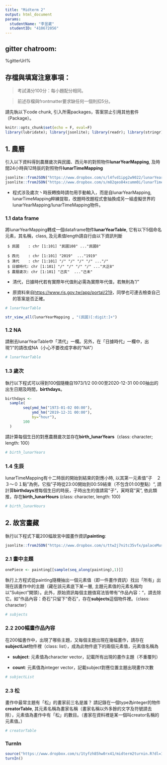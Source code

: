 ---
title: "Midterm 2"
output: html_document
params:
  studentName: "李昱葳"
  studentID: "410672056"
---

## gitter chatroom:

%gitterUrl%

## 存檔與填寫注意事項：

  
> 考試滿分100分：每小題配分相同。

> 前述存檔與frontmatter要求缺任何一個則扣5分。

請先執以下code chunk, 引入所需packages，答案禁止引用其他套件（Package）。
```{r setup, include=FALSE}
knitr::opts_chunk$set(echo = F, eval=F)
library(lubridate); library(jsonlite); library(readr); library(stringr); library(purrr)
```


## 1. 農曆

引入以下資料得到農曆歲次與民國、西元年的對照物件**lunarYearMapping**, 及時間24小時與12時辰的對照物件**lunarTimeMapping**

```{r data1}
jsonlite::fromJSON("https://www.dropbox.com/s/l4fvd1ipg2w9022/lunarYearMapping.json?dl=1") -> lunarYearMapping
jsonlite::fromJSON("https://www.dropbox.com/s/m82qeo84xcumm0i/lunarTimeMapping.json?dl=1") -> lunarTimeMapping
```

  * 程式涉及歲次丶時辰轉換時請勿用手動輸入，而是自lunarYearMapping, lunarTimeMapping粹練提取，改題時改題程式會抽換成另一組虛擬世界的lunarYearMapping/lunarTimeMapping物件。

### 1.1 data frame

將lunarYearMapping轉成一個dataframe物件**lunarYearTable**, 它有以下5個命名元素，其名稱，class, 及元素值length請自行由以下資訊判斷

```
 $ 民國    : chr [1:101] "民國108" ..."民國8"

 $ 西元    : chr [1:101] "2019"  ..."1919"
 $ 清代    : chr [1:101] "/" "/" "/" "/" ..."/"
 $ 日據時代: chr [1:101] "/" "/" "/" "/" ..."大正8"
 $ 農曆歲次: chr [1:101] "己亥"  ..."己未"
```

  * 清代，日據時代若有實際年代值則必需為實際年代值，若無則為"/"
  
  * 原資料來自<https://www.ris.gov.tw/app/portal/219>，同學也可連去檢查自己的答案是否正確。
 
```{r ans11}
# lunarYearTable
```

```{r}
str_view_all(lunarYearMapping , "(民國)[:digit:]+")

```


### 1.2 NA
請刪去lunarYearTable中「清代」一欄。另外，在「日據時代」一欄中，出現"/"的請改成NA（小心不要改成字串的"NA"）

```{r ans12}
# lunarYearTable
```

### 1.3 歲次

執行以下程式可以得到100個隨機自1973/1/2 00:00至2020-12-31 00:00抽出的出生日期及時間，**birthdays**。

```{r data13}
birthdays <-
  sample(
        seq(ymd_hm("1973-01-02 00:00"),
            ymd_hm("2019-12-31 00:00"),
            by="hour"),
        100
  )
```

請計算每個生日的對應農曆歲次並存在**birth_lunarYears**（class: character; length: 100）

```{r ans13}
# birth_lunarYears
```

### 1.4 生辰

lunarTimeMapping有十二時辰的開始到結束的對應小時, 以其第一元素值"子　２３～０１點"為例，它指"子時從23:00開始到00:59結束（不包含01:00整點）", 請計算**birthdays**裡每個生日的時辰，子時出生的值請寫"子"，寅時寫"寅", 依此類推，存在**birth_lunarHours** (class: character, length: 100)

```{r ans14}
# birth_lunarHours
```

## 2. 故宮畫藏

執行以下程式下載200幅故宮中國畫作資訊**painting**: 
```{r data2}
jsonlite::fromJSON("https://www.dropbox.com/s/ttw2j7nitc35vfx/palaceMuseumPainting.json?dl=1", simplifyDataFrame = F) -> painting
```

### 2.1 畫中主題

```{r}
onePiece <- painting[[sample(seq_along(painting),1)]]
```

執行上方程式從painting隨機抽出一個元素值（即一件畫作資訊）找出「所有」出現在該畫作中的主題（藏在該元素底下某一層, 主題元素值的元素名稱均以"Subject"開頭）。此外，原始資訊每個主題值寫法皆帶有"作品內容："，請去除它。如"作品內容：奇石"只留下"奇石"，存在**subjects**這個物件裡。（class: character）

```{r ans21}
# subjects
```

### 2.2 200幅畫作品內容

在200幅書作中，出現了哪些主題，又每個主題出現在幾幅畫作，請存在**subjectList**物件裡（class: list），成為此物件底下的兩個元素值，元素值名稱為

  * **subject**: 元素值為character vector，記載所有出現的畫作主題（不重覆列）
  
  * **count**: 元素值為integer vector，記載subject對應位置主題出現畫作次數

```{r ans22}
# subjectList
```

### 2.3 松

畫作中最常主題有「松」的畫家前三名是誰？ 請記錄在一個type為integer的物件**creatorTable**, 其元素名稱為畫家名稱（畫家名稱以外多餘的文字及符號請去除），元素值為畫作中有「松」的數目。（書家在資料裡是某一個叫creator名稱的元素值。）

```{r ans23}
# creatorTable
```

### TurnIn

```{r}
source("https://www.dropbox.com/s/1tyfzh85hw0rx41/midterm2turnin.R?dl=1")
turnIn()
```
